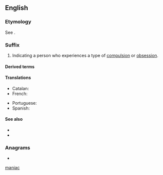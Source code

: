 {{also|maniac}}
==English==

===Etymology===
{{PIE root|en|men|id=think}}
See {{m|en|maniac}}.

===Suffix===
{{head|en|suffixes}}

# Indicating a person who experiences a type of [[compulsion]] or [[obsession]].

====Derived terms====
{{suffixsee|en}}
{{der4|egomaniac|kleptomaniac|megalomaniac|monomaniac|Muslimaniac|nymphomaniac|pyromaniac|lang=en}}

====Translations====
{{trans-top|indicating a person who experiences compulsion}}
* Catalan: {{t|ca|-man}}
* French: {{t+|fr|-mane}}
{{trans-mid}}
* Portuguese: {{t|pt|-maníaco|m}}
* Spanish: {{t+|es|-mano}}
{{trans-bottom}}

====See also====
* {{l|en|-mania}}
* {{l|en|maniac}}

===Anagrams===
* {{anagrams|en|Mancia|caiman|mancia}}

[[Category:English suffixes|maniac]]